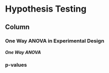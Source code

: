 Hypothesis Testing {data-navmenu="Hypothesis Testing"}
====================================================================

Column {.tabset}
-------------------------------------------------

### One Way ANOVA in Experimental Design



<h5>One Way ANOVA</h5>

### p-values
